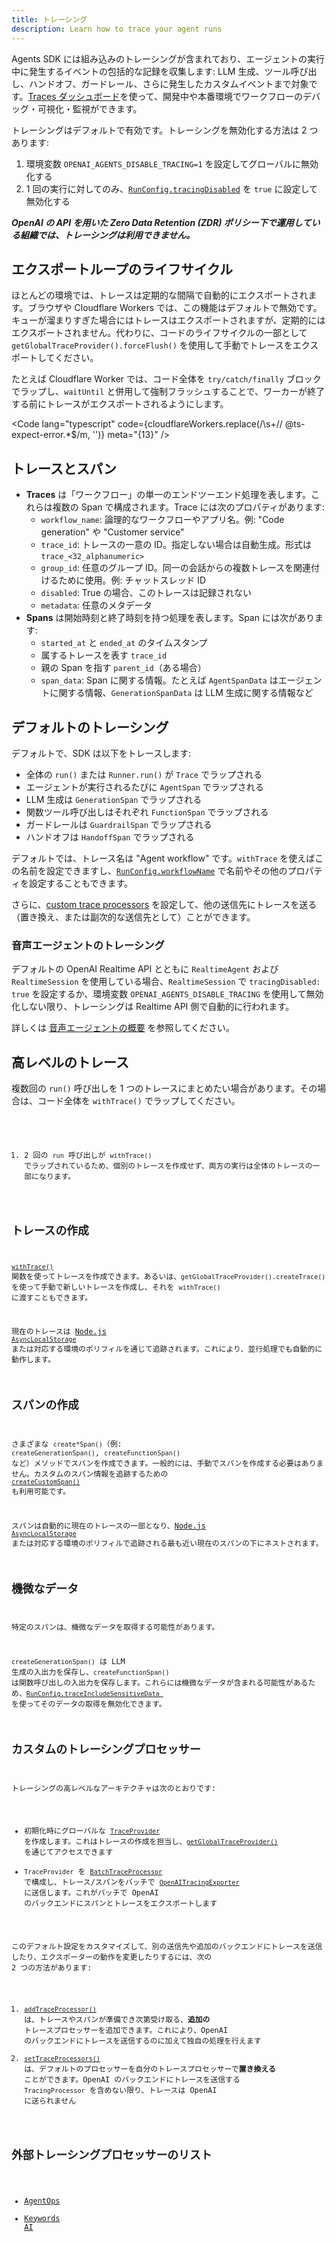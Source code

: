 ```yaml
---
title: トレーシング
description: Learn how to trace your agent runs
---
```



Agents SDK には組み込みのトレーシングが含まれており、エージェントの実行中に発生するイベントの包括的な記録を収集します: LLM 生成、ツール呼び出し、ハンドオフ、ガードレール、さらに発生したカスタムイベントまで対象です。[Traces ダッシュボード](https://platform.openai.com/traces)を使って、開発中や本番環境でワークフローのデバッグ・可視化・監視ができます。

<Aside type="note">

トレーシングはデフォルトで有効です。トレーシングを無効化する方法は 2 つあります:

1. 環境変数 `OPENAI_AGENTS_DISABLE_TRACING=1` を設定してグローバルに無効化する
2. 1 回の実行に対してのみ、[`RunConfig.tracingDisabled`](/openai-agents-js/openai/agents-core/type-aliases/runconfig/#tracingdisabled) を `true` に設定して無効化する

**_OpenAI の API を用いた Zero Data Retention (ZDR) ポリシー下で運用している組織では、トレーシングは利用できません。_**

</Aside>

## エクスポートループのライフサイクル

ほとんどの環境では、トレースは定期的な間隔で自動的にエクスポートされます。ブラウザや Cloudflare Workers では、この機能はデフォルトで無効です。キューが溜まりすぎた場合にはトレースはエクスポートされますが、定期的にはエクスポートされません。代わりに、コードのライフサイクルの一部として `getGlobalTraceProvider().forceFlush()` を使用して手動でトレースをエクスポートしてください。

たとえば Cloudflare Worker では、コード全体を `try/catch/finally` ブロックでラップし、`waitUntil` と併用して強制フラッシュすることで、ワーカーが終了する前にトレースがエクスポートされるようにします。

<Code
  lang="typescript"
  code={cloudflareWorkers.replace(/\s+\/\/ @ts-expect-error.*$/m, '')}
  meta="{13}"
/>

## トレースとスパン

- **Traces** は「ワークフロー」の単一のエンドツーエンド処理を表します。これらは複数の Span で構成されます。Trace には次のプロパティがあります:
  - `workflow_name`: 論理的なワークフローやアプリ名。例: "Code generation" や "Customer service"
  - `trace_id`: トレースの一意の ID。指定しない場合は自動生成。形式は `trace_<32_alphanumeric>`
  - `group_id`: 任意のグループ ID。同一の会話からの複数トレースを関連付けるために使用。例: チャットスレッド ID
  - `disabled`: True の場合、このトレースは記録されない
  - `metadata`: 任意のメタデータ
- **Spans** は開始時刻と終了時刻を持つ処理を表します。Span には次があります:
  - `started_at` と `ended_at` のタイムスタンプ
  - 属するトレースを表す `trace_id`
  - 親の Span を指す `parent_id`（ある場合）
  - `span_data`: Span に関する情報。たとえば `AgentSpanData` はエージェントに関する情報、`GenerationSpanData` は LLM 生成に関する情報など

## デフォルトのトレーシング

デフォルトで、SDK は以下をトレースします:

- 全体の `run()` または `Runner.run()` が `Trace` でラップされる
- エージェントが実行されるたびに `AgentSpan` でラップされる
- LLM 生成は `GenerationSpan` でラップされる
- 関数ツール呼び出しはそれぞれ `FunctionSpan` でラップされる
- ガードレールは `GuardrailSpan` でラップされる
- ハンドオフは `HandoffSpan` でラップされる

デフォルトでは、トレース名は "Agent workflow" です。`withTrace` を使えばこの名前を設定できますし、[`RunConfig.workflowName`](/openai-agents-js/openai/agents-core/type-aliases/runconfig/#workflowname) で名前やその他のプロパティを設定することもできます。

さらに、[custom trace processors](#custom-tracing-processors) を設定して、他の送信先にトレースを送る（置き換え、または副次的な送信先として）ことができます。

### 音声エージェントのトレーシング

デフォルトの OpenAI Realtime API とともに `RealtimeAgent` および `RealtimeSession` を使用している場合、`RealtimeSession` で `tracingDisabled: true` を設定するか、環境変数 `OPENAI_AGENTS_DISABLE_TRACING` を使用して無効化しない限り、トレーシングは Realtime API 側で自動的に行われます。

詳しくは [音声エージェントの概要](/openai-agents-js/ja/guides/voice-agents) を参照してください。

## 高レベルのトレース

複数回の `run()` 呼び出しを 1 つのトレースにまとめたい場合があります。その場合は、コード全体を `withTrace()` でラップしてください。

<Code lang="typescript" code={customTraceExample} />

1. 2 回の `run` 呼び出しが `withTrace()` でラップされているため、個別のトレースを作成せず、両方の実行は全体のトレースの一部になります。

## トレースの作成

[`withTrace()`](/openai-agents-js/openai/agents-core/functions/withtrace/) 関数を使ってトレースを作成できます。あるいは、`getGlobalTraceProvider().createTrace()` を使って手動で新しいトレースを作成し、それを `withTrace()` に渡すこともできます。

現在のトレースは [Node.js `AsyncLocalStorage`](https://nodejs.org/api/async_context.html#class-asynclocalstorage) または対応する環境のポリフィルを通じて追跡されます。これにより、並行処理でも自動的に動作します。

## スパンの作成

さまざまな `create*Span()`（例: `createGenerationSpan()`, `createFunctionSpan()` など）メソッドでスパンを作成できます。一般的には、手動でスパンを作成する必要はありません。カスタムのスパン情報を追跡するための [`createCustomSpan()`](/openai-agents-js/openai/agents-core/functions/createcustomspan/) も利用可能です。

スパンは自動的に現在のトレースの一部となり、[Node.js `AsyncLocalStorage`](https://nodejs.org/api/async_context.html#class-asynclocalstorage) または対応する環境のポリフィルで追跡される最も近い現在のスパンの下にネストされます。

## 機微なデータ

特定のスパンは、機微なデータを取得する可能性があります。

`createGenerationSpan()` は LLM 生成の入出力を保存し、`createFunctionSpan()` は関数呼び出しの入出力を保存します。これらには機微なデータが含まれる可能性があるため、[`RunConfig.traceIncludeSensitiveData
`](/openai-agents-js/openai/agents-core/type-aliases/runconfig/#traceincludesensitivedata) を使ってそのデータの取得を無効化できます。

## カスタムのトレーシングプロセッサー

トレーシングの高レベルなアーキテクチャは次のとおりです:

- 初期化時にグローバルな [`TraceProvider`](/openai-agents-js/openai/agents-core/classes/traceprovider) を作成します。これはトレースの作成を担当し、[`getGlobalTraceProvider()`](/openai-agents-js/openai/agents-core/functions/getglobaltraceprovider/) を通じてアクセスできます
- `TraceProvider` を [`BatchTraceProcessor`](/openai-agents-js/openai/agents-core/classes/batchtraceprocessor/) で構成し、トレース/スパンをバッチで [`OpenAITracingExporter`](/openai-agents-js/openai/agents-openai/classes/openaitracingexporter/) に送信します。これがバッチで OpenAI のバックエンドにスパンとトレースをエクスポートします

このデフォルト設定をカスタマイズして、別の送信先や追加のバックエンドにトレースを送信したり、エクスポーターの動作を変更したりするには、次の 2 つの方法があります:

1. [`addTraceProcessor()`](/openai-agents-js/openai/agents-core/functions/addtraceprocessor) は、トレースやスパンが準備でき次第受け取る、**追加の** トレースプロセッサーを追加できます。これにより、OpenAI のバックエンドにトレースを送信するのに加えて独自の処理を行えます
2. [`setTraceProcessors()`](/openai-agents-js/openai/agents-core/functions/settraceprocessors) は、デフォルトのプロセッサーを自分のトレースプロセッサーで**置き換える** ことができます。OpenAI のバックエンドにトレースを送信する `TracingProcessor` を含めない限り、トレースは OpenAI に送られません

## 外部トレーシングプロセッサーのリスト

- [AgentOps](https://docs.agentops.ai/v2/usage/typescript-sdk#openai-agents-integration)
- [Keywords AI](https://docs.keywordsai.co/integration/development-frameworks/openai-agents-sdk-js)
